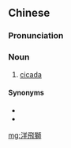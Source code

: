 {{also|洋飞狮}}
==Chinese==
{{zh-forms|s=洋飞狮}}

===Pronunciation===
{{zh-pron
|mn=qz:iûⁿ-per-sai
|cat=n
}}

===Noun===
{{zh-noun}}

# {{lb|zh|Quanzhou|_|Min Nan}} [[cicada]]

====Synonyms====
* {{l|zh|𧌄蜅蠐}}
* {{l|zh|𧌄栱蟬}}

[[mg:洋飛獅]]